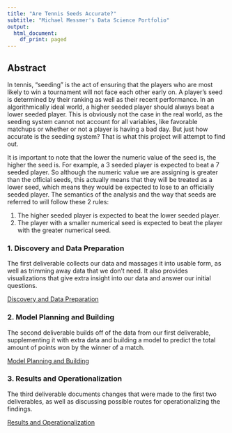 ```yaml
---
title: "Are Tennis Seeds Accurate?"
subtitle: "Michael Messmer's Data Science Portfolio"
output:
  html_document:
    df_print: paged
---
```


## Abstract

In tennis, "seeding" is the act of ensuring that the players who are most likely to win a tournament will not face each other early on. A player's seed is determined by their ranking as well as their recent performance. In an algorithmically ideal world, a higher seeded player should always beat a lower seeded player. This is obviously not the case in the real world, as the seeding system cannot not account for all variables, like favorable matchups or whether or not a player is having a bad day. But just how accurate is the seeding system? That is what this project will attempt to find out.

It is important to note that the lower the numeric value of the seed is, the higher the seed is. For example, a 3 seeded player is expected to beat a 7 seeded player. So although the numeric value we are assigning is greater than the official seeds, this actually means that they will be treated as a lower seed, which means they would be expected to lose to an officially seeded player. The semantics of the analysis and the way that seeds are referred to will follow these 2 rules:

1. The higher seeded player is expected to beat the lower seeded player.
2. The player with a smaller numerical seed is expected to beat the player with the greater numerical seed.

### 1. Discovery and Data Preparation

The first deliverable collects our data and massages it into usable form, as well as trimming away data that we don't need. It also provides visualizations that give extra insight into our data and answer our initial questions.

<a href="deliverable1.html">Discovery and Data Preparation</a>

### 2. Model Planning and Building

The second deliverable builds off of the data from our first deliverable, supplementing it with extra data and building a model to predict the total amount of points won by the winner of a match.

<a href="deliverable2.html">Model Planning and Building</a>

### 3. Results and Operationalization

The third deliverable documents changes that were made to the first two deliverables, as well as discussing possible routes for operationalizing the findings.

<a href="deliverable3.html">Results and Operationalization</a>

